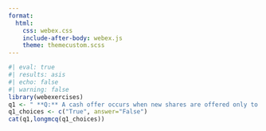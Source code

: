 ```yaml
---
format:
  html:
    css: webex.css
    include-after-body: webex.js
    theme: themecustom.scss
---
```


```r
#| eval: true
#| results: asis
#| echo: false
#| warning: false
library(webexercises)
q1 <- " **Q:** A cash offer occurs when new shares are offered only to existing shareholders."
q1_choices <- c("True", answer="False")
cat(q1,longmcq(q1_choices))
```
